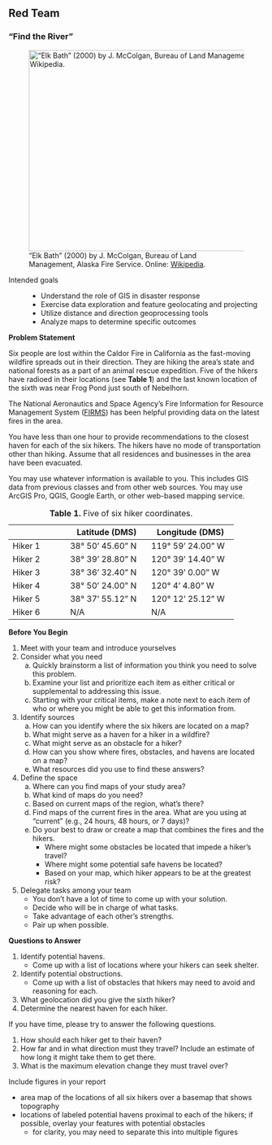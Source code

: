 ## Red Team

### "Find the River"

!["Elk Bath" (2000) by J. McColgan, Bureau of Land Management, Alaska Fire Service. Online: [Wikipedia](https://upload.wikimedia.org/wikipedia/commons/thumb/d/d4/Deerfire_high_res.jpg/640px-Deerfire_high_res.jpg).](elk-bath_640x395.jpg){width=640 height=395}

Intended goals
:   - Understand the role of GIS in disaster response
    - Exercise data exploration and feature geolocating and projecting
    - Utilize distance and direction geoprocessing tools
    - Analyze maps to determine specific outcomes

**Problem Statement**

Six people are lost within the Caldor Fire in California as the fast-moving wildfire spreads out in their direction.
They are hiking the area's state and national forests as a part of an animal rescue expedition.
Five of the hikers have radioed in their locations (see **Table 1**) and the last known location of the sixth was near Frog Pond just south of Nebelhorn.

The National Aeronautics and Space Agency's Fire Information for Resource Management System ([FIRMS](https://firms.modaps.eosdis.nasa.gov/)) has been helpful providing data on the latest fires in the area.

You have less than one hour to provide recommendations to the closest haven for each of the six hikers.
The hikers have no mode of transportation other than hiking.
Assume that all residences and businesses in the area have been evacuated.

You may use whatever information is available to you.
This includes GIS data from previous classes and from other web sources.
You may use ArcGIS Pro, QGIS, Google Earth, or other web-based mapping service.


:   **Table 1.** Five of six hiker coordinates.

+---------------+----------------------+-----------------------+
|               | Latitude (DMS)       | Longitude (DMS)       |
+===============+======================+=======================+
| Hiker 1       | 38&deg; 50' 45.60" N | 119&deg; 59' 24.00" W |
+---------------+----------------------+-----------------------+
| Hiker 2       | 38&deg; 39' 28.80" N | 120&deg; 39' 14.40" W |
+---------------+----------------------+-----------------------+
| Hiker 3       | 38&deg; 36' 32.40" N | 120&deg; 39' 0.00" W  |
+---------------+----------------------+-----------------------+
| Hiker 4       | 38&deg; 50' 24.00" N | 120&deg; 4' 4.80" W   |
+---------------+----------------------+-----------------------+
| Hiker 5       | 38&deg; 37' 55.12" N | 120&deg; 12' 25.12" W |
+---------------+----------------------+-----------------------+
| Hiker 6       | N/A                  | N/A                   |
+---------------+----------------------+-----------------------+

**Before You Begin**

1. Meet with your team and introduce yourselves
1. Consider what you need
    a. Quickly brainstorm a list of information you think you need to solve this problem.
    a. Examine your list and prioritize each item as either critical or supplemental to addressing this issue.
    a. Starting with your critical items, make a note next to each item of who or where you might be able to get this information from.
1. Identify sources
    a. How can you identify where the six hikers are located on a map?
    a. What might serve as a haven for a hiker in a wildfire?
    a. What might serve as an obstacle for a hiker?
    a. How can you show where fires, obstacles, and havens are located on a map?
    a. What resources did you use to find these answers?
1. Define the space
    a. Where can you find maps of your study area?
    a. What kind of maps do you need?
    a. Based on current maps of the region, what's there?
    a. Find maps of the current fires in the area. What are you using at "current" (e.g., 24 hours, 48 hours, or 7 days)?
    a. Do your best to draw or create a map that combines the fires and the hikers.
        - Where might some obstacles be located that impede a hiker's travel?
        - Where might some potential safe havens be located?
        - Based on your map, which hiker appears to be at the greatest risk?
1. Delegate tasks among your team
    - You don't have a lot of time to come up with your solution.
    - Decide who will be in charge of what tasks.
    - Take advantage of each other's strengths.
    - Pair up when possible.

**Questions to Answer**

1. Identify potential havens.
    - Come up with a list of locations where your hikers can seek shelter.
1. Identify potential obstructions.
    - Come up with a list of obstacles that hikers may need to avoid and reasoning for each.
1. What geolocation did you give the sixth hiker?
1. Determine the nearest haven for each hiker.

If you have time, please try to answer the following questions.

1. How should each hiker get to their haven?
1. How far and in what direction must they travel? Include an estimate of how long it might take them to get there.
1. What is the maximum elevation change they must travel over?

Include figures in your report

- area map of the locations of all six hikers over a basemap that shows topography
- locations of labeled potential havens proximal to each of the hikers; if possible, overlay your features with potential obstacles
    - for clarity, you may need to separate this into multiple figures

<!--
### References

Degree Minute Second (DMS) to Decimal Degrees (DD)
:   https://www.latlong.net/degrees-minutes-seconds-to-decimal-degrees

Merge points, lines or polygons into single feature class
:   https://pro.arcgis.com/en/pro-app/tool-reference/data-management/merge.htm

Add x,y coordinate data as layer
:   https://pro.arcgis.com/en/pro-app/help/mapping/layer-properties/add-x-y-coordinate-data-as-a-layer.htm

Create points from a table
:   https://pro.arcgis.com/en/pro-app/get-started/create-points-from-a-table.htm

-->
